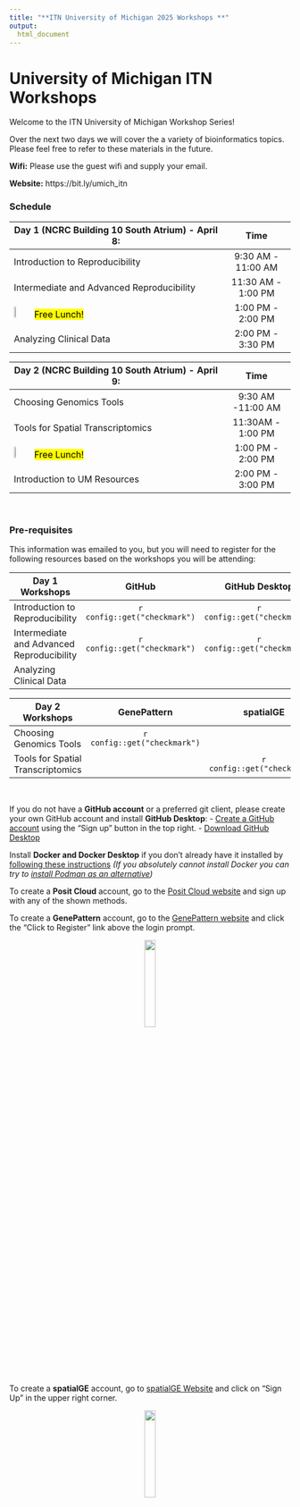 ```yaml
---
title: "**ITN University of Michigan 2025 Workshops **"
output:
  html_document
---
```


# University of Michigan ITN Workshops

Welcome to the ITN University of Michigan Workshop Series!

Over the next two days we will cover the a variety of bioinformatics topics. Please feel free to refer to these materials in the future.

**Wifi:** Please use the guest wifi and supply your email.

**Website:** https://bit.ly/umich_itn

### **Schedule**


<div class = "myStyle" align = "center">

| Day 1 (NCRC Building 10 South Atrium) - April 8:                                           | Time                   |  
|---------------------------------------------------------------------------|:----------------------:|
| Introduction to Reproducibility                                           | 9:30 AM - 11:00 AM     |  
| Intermediate and Advanced Reproducibility                                 | 11:30 AM - 1:00 PM     |  
| <img width="10%" src="resources/images/plate.png"><mark>Free Lunch!</mark>| 1:00 PM - 2:00 PM      |  
| Analyzing Clinical Data                                                   | 2:00 PM - 3:30 PM      |


| Day 2 (NCRC Building 10 South Atrium) - April 9:                                           |  Time                  |
|---------------------------------------------------------------------------|:----------------------:|
| Choosing Genomics Tools                                                   | 9:30 AM -11:00 AM      |  
| Tools for Spatial Transcriptomics                                         | 11:30AM - 1:00 PM      |
| <img width="10%" src="resources/images/plate.png"><mark>Free Lunch!</mark>| 1:00 PM - 2:00 PM      |
| Introduction to UM Resources                                              | 2:00 PM - 3:00 PM      |

</div>

<br>

### **Pre-requisites**

This information was emailed to you, but you will need to register for the following resources based on the workshops you will be attending:


<div class = "myStyle" align = "center">

| Day 1 Workshops | GitHub | GitHub Desktop | Docker Desktop | PositCloud |
|----------|:------:|:--------------:|:--------------:|:----------:|
| Introduction to Reproducibility | `r  config::get("checkmark")` | `r  config::get("checkmark")` |  |  |
| Intermediate and Advanced Reproducibility | `r  config::get("checkmark")` | `r  config::get("checkmark")` | `r  config::get("checkmark")` |  |
| Analyzing Clinical Data |  |  |  | `r  config::get("checkmark")` |

| Day 2 Workshops |  GenePattern | spatialGE |
|-----------------|:------------:|:---------:|
| Choosing Genomics Tools | `r  config::get("checkmark")` |   |
| Tools for Spatial Transcriptomics|  | `r  config::get("checkmark")`|

</div>

<br>

If you do not have a **GitHub account** or a preferred git client, please create your own GitHub account and install **GitHub Desktop**:
  - [Create a GitHub account](https://github.com/) using the "Sign up" button in the top right.
  - [Download GitHub Desktop](https://desktop.github.com/download/)

Install **Docker and Docker Desktop** if you don’t already have it installed by [following these instructions](https://www.docker.com/get-started/) *(If you absolutely cannot install Docker you can try to [install Podman as an alternative](https://podman.io/docs/installation))*

To create a **Posit Cloud** account, go to the [Posit Cloud website](https://login.posit.cloud/register?redirect=https%3A%2F%2Fclient.login.posit.cloud%2Foauth%2Flogin%3Fshow_auth%3D0%26show_login%3D0) and sign up with any of the shown methods.

To create a **GenePattern** account, go to the [GenePattern website](https://cloud.genepattern.org/gp/) and click the "Click to Register" link above the login prompt.

<p align="center">
    <img width="20%" src="resources/images/gp_login.png" class="img_shad">
</p>

To create a **spatialGE** account, go to [spatialGE Website](https://spatialge.moffitt.org) and click on "Sign Up" in the upper right corner.

<p align="center" >
    <img width="20%" src="resources/images/spatialge_login.png" class="img_shad">
</p>

<!--
### Accessing Computational Resources for further practice or your research after the workshop

- **Galaxy**: The training link will no longer work, and you should use [usegalaxy.org](https://usegalaxy.org/) to access the platform.
- **Posit Cloud**: The workspace will be available until {FILL IN DATE}, otherwise, you could use the free version of PositCloud [https://posit.cloud/](https://posit.cloud/) to work with R in general (but does not have enough computing capacity to work with the data we used in our workshop). Alternatively, you could R/RStudio on your local machine or potentially on your institutional server.
- **GenePattern**:
- **spatialGE**: You can continue using the link [https://spatialge.moffitt.org/](https://spatialge.moffitt.org/) and can also use the R package: [https://github.com/FridleyLab/spatialGE](https://github.com/FridleyLab/spatialGE)
-->
